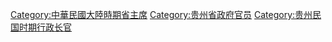 [[Category:中華民國大陸時期省主席|Category:中華民國大陸時期省主席]]
[[Category:贵州省政府官员|Category:贵州省政府官员]]
[[Category:贵州民国时期行政长官|Category:贵州民国时期行政长官]]